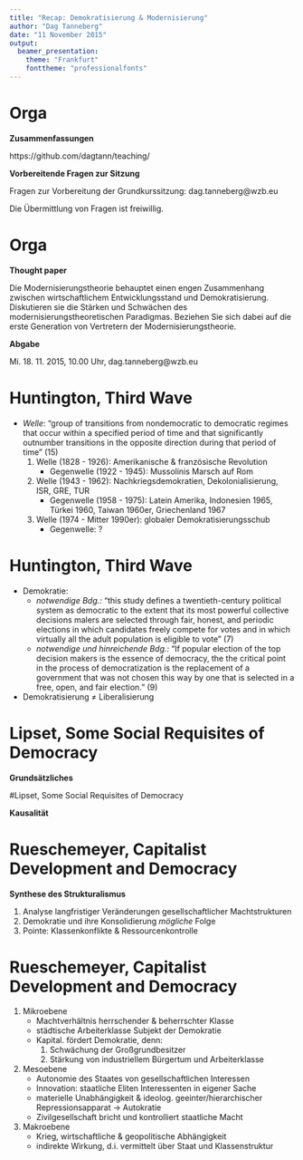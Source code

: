 ```yaml
---
title: "Recap: Demokratisierung & Modernisierung"
author: "Dag Tanneberg"
date: "11 November 2015"
output:
  beamer_presentation:
    theme: "Frankfurt"
    fonttheme: "professionalfonts"
---
```


# Orga
**Zusammenfassungen**

https://github.com/dagtann/teaching/

**Vorbereitende Fragen zur Sitzung**

Fragen zur Vorbereitung der Grundkurssitzung: dag.tanneberg@wzb.eu

Die Übermittlung von Fragen ist freiwillig.

# Orga

**Thought paper**
  
  Die Modernisierungstheorie behauptet einen
  engen Zusammenhang zwischen wirtschaftlichem
  Entwicklungsstand und Demokratisierung. Diskutieren sie
  die Stärken und Schwächen des modernisierungstheoretischen
  Paradigmas. Beziehen Sie sich dabei auf die erste
  Generation von Vertretern der Modernisierungstheorie.
  
**Abgabe**

Mi. 18. 11. 2015, 10.00 Uhr, dag.tanneberg@wzb.eu


# Huntington, Third Wave

- *Welle*: "group of transitions from nondemocratic to
  democratic regimes that occur within a specified period 
  of time and that significantly outnumber transitions in
  the opposite direction during that period of time" (15)
    1. Welle (1828 - 1926): Amerikanische & französische Revolution
        - Gegenwelle (1922 - 1945): Mussolinis Marsch auf Rom
    2. Welle (1943 - 1962): Nachkriegsdemokratien,
      Dekolonialisierung, ISR, GRE, TUR
        - Gegenwelle (1958 - 1975): Latein Amerika,
          Indonesien 1965, Türkei 1960, Taiwan 1960er,
          Griechenland 1967
    3. Welle (1974 - Mitter 1990er): globaler Demokratisierungsschub
        - Gegenwelle: ?
        
# Huntington, Third Wave
- Demokratie: 
    - *notwendige Bdg.:* "this study defines a twentieth-century
      political system as democratic to the extent that its most
      powerful collective decisions malers are selected through
      fair, honest, and periodic elections in which candidates
      freely compete for votes and in which virtually all the
      adult population is eligible to vote" (7)
    - *notwendige und hinreichende Bdg.:* "If popular election
      of the top decision makers is the essence of
      democracy, the the critical point in the process of
      democratization is the replacement of a government
      that was not chosen this way by one that is selected
      in a free, open, and fair election." (9)
- Demokratisierung $\neq$ Liberalisierung

# Lipset, Some Social Requisites of Democracy

**Grundsätzliches**
\begin{itemize}
  \item "\dots the more well-to-do a nation, the
    greater the chances that it will sustain
    democracy" (75)
  \item ökon. Entwicklung $\rightarrow$
    gesamtgesellschaftliche Modernisierung
  \item Industrialisierung,
    Urbanisierung, Wohlstand, Bildung
  \item Pointe: demokratieförderlicher Wertewandel
\end{itemize}

#Lipset, Some Social Requisites of Democracy

**Kausalität**
  \begin{itemize}
    \item Ökonom. Entwicklung: {\small Milderung akuter Existenznöte}
    \item Urbanisierung
    \item Bildung: {\small "creating and sustaining belief in democratic norms"}
    \item Bildung einer Mittelklasse: {\small "mitgating role in moderating conflict"}
    \item Forderung nach polit. Partizipation
    \item Entradikalisierung und Inklusion: {\small 
      Universalistische Normen in der Bürokratie,
      Zivilgesellschaftliche Vereinigungen, etc.}
    \item $\rightarrow$ S. 83
  \end{itemize}

# Rueschemeyer, Capitalist Development and Democracy

**Synthese des Strukturalismus**

1. Analyse langfristiger Veränderungen gesellschaftlicher Machtstrukturen
2. Demokratie und ihre Konsolidierung *mögliche* Folge
3. Pointe: Klassenkonflikte & Ressourcenkontrolle

# Rueschemeyer, Capitalist Development and Democracy

1. Mikroebene
    - Machtverhältnis herrschender & beherrschter Klasse
    - städtische Arbeiterklasse Subjekt der Demokratie
    - Kapital. fördert Demokratie, denn:
        1. Schwächung der Großgrundbesitzer
        2. Stärkung von industriellem Bürgertum und Arbeiterklasse
2. Mesoebene
    - Autonomie des Staates von gesellschaftlichen Interessen
    - Innovation: staatliche Eliten Interessenten in eigener Sache
    - materielle Unabhängigkeit & ideolog.
      geeinter/hierarchischer Repressionsapparat
      $\rightarrow$ Autokratie
    - Zivilgesellschaft bricht und kontrolliert staatliche Macht
3. Makroebene
    - Krieg, wirtschaftliche & geopolitische Abhängigkeit
    - indirekte Wirkung, d.i. vermittelt über Staat und Klassenstruktur

